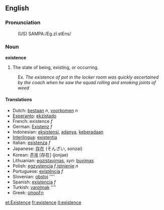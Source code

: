 ==English==
===Pronunciation===
:(US) SAMPA:/Eg.zI.stEns/

===Noun===
'''existence'''

# The state of being, existing, or occurring.
:Ex. ''The existence of pot in the locker room was quickly ascertained by the coach when he saw the squad rolling and smoking joints of weed''

==== Translations ====
*Dutch: [[bestaan]] ''n'', [[voorkomen]] ''n''
*[[Esperanto]]: [[ekzistado]]
*French: existence ''f''
*German: [[Existenz]] ''f''
*Indonesian: [[eksistensi]], [[ada|adanya]], [[ada|keberadaan]]
*[[Interlingua]]: [[existentia]]
*Italian: [[esistenza]] ''f''
*Japanese: [[存在]] (そんざい, sonzai)
*Korean: [[존재]] [存在] (jonjae)
*Lithuanian: [[egzistavimas]], ''syn'': [[buvimas]]
*Polish: [[egzystencja]] ''f'',[[istnienie]] ''n''
*Portuguese: [[existência]] ''f''
*Slovenian: [[obstoj]] ''''
*Spanish: [[existencia]] ''f''
*Turkish: [[varolmak]] ''''
*Greek: [[ύπαρξη]]

[[et:Existence]]
[[fr:existence]]
[[it:existence]]